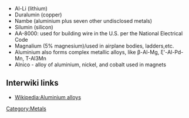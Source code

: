 * Al-Li (lithium)
* Duralumin (copper)
* Nambe (aluminium plus seven other undisclosed metals)
* Silumin (silicon)
* AA-8000: used for building wire in the U.S. per the National Electrical Code
* Magnalium (5% magnesium)/used in airplane bodies, ladders,etc.
* Aluminium also forms complex metallic alloys, like β-Al-Mg, ξ'-Al-Pd-Mn, T-Al3Mn
* Alnico - alloy of aluminium, nickel, and cobalt used in magnets

== Interwiki links ==

* [[Wikipedia:Aluminium alloys]]

[[Category:Metals]]
